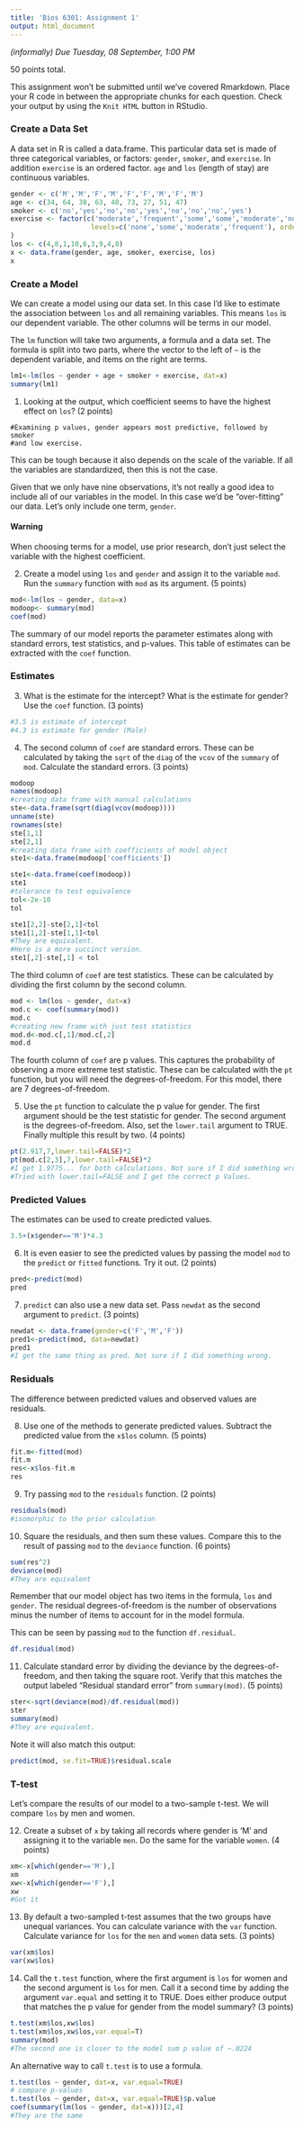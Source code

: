 ```yaml
---
title: 'Bios 6301: Assignment 1'
output: html_document
---
```


*(informally) Due Tuesday, 08 September, 1:00 PM*

50 points total.

This assignment won't be submitted until we've covered Rmarkdown.
Place your R code in between the appropriate chunks for each question.
Check your output by using the `Knit HTML` button in RStudio.

### Create a Data Set

A data set in R is called a data.frame.  This particular data set is
made of three categorical variables, or factors: `gender`, `smoker`,
and `exercise`.  In addition `exercise` is an ordered factor.  `age`
and `los` (length of stay) are continuous variables.

```r
gender <- c('M','M','F','M','F','F','M','F','M')
age <- c(34, 64, 38, 63, 40, 73, 27, 51, 47)
smoker <- c('no','yes','no','no','yes','no','no','no','yes')
exercise <- factor(c('moderate','frequent','some','some','moderate','none','none','moderate','moderate'),
                    levels=c('none','some','moderate','frequent'), ordered=TRUE
)
los <- c(4,8,1,10,6,3,9,4,8)
x <- data.frame(gender, age, smoker, exercise, los)
x
```

### Create a Model

We can create a model using our data set.  In this case I’d like to
estimate the association between `los` and all remaining variables.
This means `los` is our dependent variable. The other columns will be
terms in our model.

The `lm` function will take two arguments, a formula and a data set.
The formula is split into two parts, where the vector to the left of
`~` is the dependent variable, and items on the right are terms.

```r
lm1<-lm(los ~ gender + age + smoker + exercise, dat=x)
summary(lm1)
```

1. Looking at the output, which coefficient seems to have the highest
effect on `los`? (2 points)

```
#Examining p values, gender appears most predictive, followed by smoker
#and low exercise. 

```
This can be tough because it also depends on the scale of the
variable.  If all the variables are standardized, then this is not
the case.

Given that we only have nine observations, it's not really a good idea
to include all of our variables in the model.  In this case we'd be
"over-fitting" our data.  Let's only include one term, `gender`.

#### Warning

When choosing terms for a model, use prior research, don't just
select the variable with the highest coefficient.

2. Create a model using `los` and `gender` and assign it to the
variable `mod`.  Run the `summary` function with `mod` as its
argument. (5 points)

```r
mod<-lm(los ~ gender, data=x)
modoop<- summary(mod)
coef(mod)
```

The summary of our model reports the parameter estimates along with
standard errors, test statistics, and p-values.  This table of
estimates can be extracted with the `coef` function.

### Estimates

3. What is the estimate for the intercept?  What is the estimate for
gender?  Use the `coef` function. (3 points)

```r
#3.5 is estimate of intercept
#4.3 is estimate for gender (Male)
```

4. The second column of `coef` are standard errors.  These can be
calculated by taking the `sqrt` of the `diag` of the `vcov` of the
`summary` of `mod`.  Calculate the standard errors. (3 points)

```r
modoop
names(modoop)
#creating data frame with manual calculations
ste<-data.frame(sqrt(diag(vcov(modoop))))
unname(ste)
rownames(ste)
ste[1,1]
ste[2,1]
#creating data frame with coefficients of model object
ste1<-data.frame(modoop['coefficients'])

ste1<-data.frame(coef(modoop))
ste1
#tolerance to test equivalence
tol<-2e-10
tol

ste1[2,2]-ste[2,1]<tol
ste1[1,2]-ste[1,1]<tol
#They are equivalent. 
#Here is a more succinct version.
ste1[,2]-ste[,1] < tol
```

The third column of `coef` are test statistics.  These can be
calculated by dividing the first column by the second column.

```r
mod <- lm(los ~ gender, dat=x)
mod.c <- coef(summary(mod))
mod.c
#creating new frame with just test statistics
mod.d<-mod.c[,1]/mod.c[,2]
mod.d
```

The fourth column of `coef` are p values.  This captures the
probability of observing a more extreme test statistic.  These can be
calculated with the `pt` function, but you will need the
degrees-of-freedom.  For this model, there are 7 degrees-of-freedom.

5. Use the `pt` function to calculate the p value for gender.  The first
argument should be the test statistic for gender.  The second argument
is the degrees-of-freedom.  Also, set the `lower.tail` argument to
TRUE.  Finally multiple this result by two. (4 points)

```r

pt(2.917,7,lower.tail=FALSE)*2
pt(mod.c[2,3],7,lower.tail=FALSE)*2
#I get 1.9775... for both calculations. Not sure if I did something wrong.
#Tried with lower.tail=FALSE and I get the correct p Values. 
```

### Predicted Values

The estimates can be used to create predicted values.

```r
3.5+(x$gender=='M')*4.3
```

6. It is even easier to see the predicted values by passing the model
`mod` to the `predict` or `fitted` functions.  Try it out. (2 points)

```r
pred<-predict(mod)
pred
```

7. `predict` can also use a new data set.  Pass `newdat` as the second
argument to `predict`. (3 points)

```r
newdat <- data.frame(gender=c('F','M','F'))
pred1<-predict(mod, data=newdat)
pred1
#I get the same thing as pred. Not sure if I did something wrong. 
```

### Residuals

The difference between predicted values and observed values are
residuals.

8. Use one of the methods to generate predicted values.  Subtract the
predicted value from the `x$los` column. (5 points)

```r
fit.m<-fitted(mod)
fit.m
res<-x$los-fit.m
res
```

9. Try passing `mod` to the `residuals` function. (2 points)

```r
residuals(mod)
#isomorphic to the prior calculation
```

10. Square the residuals, and then sum these values.  Compare this to the
result of passing `mod` to the `deviance` function. (6 points)

```r
sum(res^2)
deviance(mod)
#They are equivalent
```

Remember that our model object has two items in the formula, `los`
and `gender`.  The residual degrees-of-freedom is the number of
observations minus the number of items to account for in the model
formula.

This can be seen by passing `mod` to the function `df.residual`.

```r
df.residual(mod)
```

11. Calculate standard error by dividing the deviance by the
degrees-of-freedom, and then taking the square root.  Verify that this
matches the output labeled "Residual standard error" from
`summary(mod)`. (5 points)

```r
ster<-sqrt(deviance(mod)/df.residual(mod))
ster
summary(mod)
#They are equivalent.
```

Note it will also match this output:

```r
predict(mod, se.fit=TRUE)$residual.scale
```

### T-test

Let's compare the results of our model to a two-sample t-test.  We
will compare `los` by men and women.

12. Create a subset of `x` by taking all records where gender is 'M'
and assigning it to the variable `men`.  Do the same for the variable
`women`. (4 points)

```r
xm<-x[which(gender=='M'),]
xm
xw<-x[which(gender=='F'),]
xw
#Got it
```

13. By default a two-sampled t-test assumes that the two groups have
unequal variances.  You can calculate variance with the `var`
function.  Calculate variance for `los` for the `men` and `women` data
sets. (3 points)

```r
var(xm$los)
var(xw$los)
```

14. Call the `t.test` function, where the first argument is `los` for
women and the second argument is `los` for men.  Call it a second time
by adding the argument `var.equal` and setting it to TRUE.  Does
either produce output that matches the p value for gender from the
model summary? (3 points)

```r
t.test(xm$los,xw$los)
t.test(xm$los,xw$los,var.equal=T)
summary(mod)
#The second one is closer to the model sum p value of ~.0224
```

An alternative way to call `t.test` is to use a formula.

```r
t.test(los ~ gender, dat=x, var.equal=TRUE)
# compare p-values
t.test(los ~ gender, dat=x, var.equal=TRUE)$p.value
coef(summary(lm(los ~ gender, dat=x)))[2,4]
#They are the same
```
